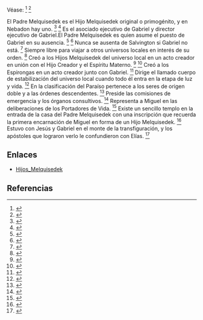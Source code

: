 Véase: <ref>{{lib|LU|35|1}}</ref> <ref>{{lib|LU|189|1|10}}</ref> 

El Padre Melquisedek es el Hijo Melquisedek original o primogénito, y en Nebadon hay uno. <ref>{{lib|LU|33|6|2}}</ref> <ref>{{lib|LU|35|1|1}}</ref> Es el asociado ejecutivo de Gabriel y director ejecutivo de Gabriel.El Padre Melquisedek es quien asume el puesto de Gabriel en su ausencia. <ref>{{lib|LU|33|6|2}}</ref> <ref>{{lib|LU|35|1|2}}</ref> Nunca se ausenta de Salvington si Gabriel no está. <ref>{{lib|LU|35|1|2}}</ref> Siempre libre para viajar a otros universos locales en interés de su orden. <ref>{{lib|LU|35|1|4}}</ref> Creó a los Hijos Melquisedek del universo local en un acto creador en unión con el Hijo Creador y el Espíritu Materno. <ref>{{lib|LU|20|1|10}}</ref> <ref>{{lib|LU|35|1|1}}</ref> Creó a los Espirongas en un acto creador junto con Gabriel. <ref>{{lib|LU|37|10|2}}</ref> Dirige el llamado cuerpo de estabilización del universo local cuando todo él entra en la etapa de luz y vida. <ref>{{lib|LU|55|10|3}}</ref> En la clasificación del Paraíso pertenece a los seres de origen doble y a las órdenes descendentes. <ref>{{lib|LU|30|1|34}}</ref> Preside las comisiones de emergencia y los órganos consultivos. <ref>{{lib|LU|35|1|2}}</ref> Representa a Miguel en las deliberaciones de los Portadores de Vida. <ref>{{lib|LU|36|2|12}}</ref> Existe un sencillo templo en la entrada de la casa del Padre Melquisedek con una inscripción que recuerda la primera encarnación de Miguel en forma de un Hijo Melquisedek. <ref>{{lib|LU|119|1|4}}</ref> Estuvo con Jesús y Gabriel en el monte de la transfiguración, y los apóstoles que lograron verlo le confundieron con Elías. <ref>{{lib|LU|158|1|6}}</ref> 

== Enlaces ==

* [[Hijos_Melquisedek]]


== Referencias ==
<references />
